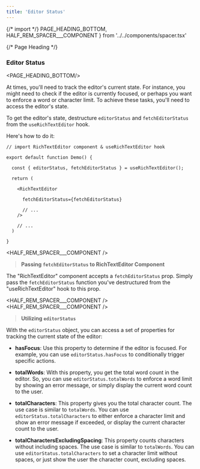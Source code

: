 ```yaml
---
title: 'Editor Status'
---
```


{/* import */}
    PAGE_HEADING_BOTTOM,
    HALF_REM_SPACER___COMPONENT
} from '../../components/spacer.tsx'


{/* Page Heading */}
### Editor Status
<PAGE_HEADING_BOTTOM/>

At times, you'll need to track the editor's current state. For instance, you might need to check if the editor is currently focused, or perhaps you want to enforce a word or character limit. To achieve these tasks, you'll need to access the editor's state.

To get the editor's state, destructure `editorStatus` and `fetchEditorStatus` from the `useRichTextEditor` hook.

Here's how to do it:

```tsx  showLineNumbers {5, 11} copy
// import RichTextEditor component & useRichTextEditor hook

export default function Demo() {

  const { editorStatus, fetchEditorStatus } = useRichTextEditor();

  return (

    <RichTextEditor

      fetchEditorStatus={fetchEditorStatus}

      // ...
    />

    // ...
  )

}
```

<HALF_REM_SPACER___COMPONENT />

> **Passing `fetchEditorStatus` to RichTextEditor Component**

The "RichTextEditor" component accepts a `fetchEditorStatus` prop. Simply pass the `fetchEditorStatus` function you've destructured from the "useRichTextEditor" hook to this prop.

<HALF_REM_SPACER___COMPONENT />
<HALF_REM_SPACER___COMPONENT />

> **Utilizing `editorStatus`**

With the `editorStatus` object, you can access a set of properties for tracking the current state of the editor:


- **hasFocus**: Use this property to determine if the editor is focused. For example, you can use `editorStatus.hasFocus` to conditionally trigger specific actions.

- **totalWords**: With this property, you get the total word count in the editor. So, you can use `editorStatus.totalWords` to enforce a word limit by showing an error message, or simply display the current word count to the user.

- **totalCharacters**: This property gives you the total character count. The use case is similar to `totalWords`. You can use `editorStatus.totalCharacters` to either enforce a character limit and show an error message if exceeded, or display the current character count to the user.

- **totalCharactersExcludingSpacing**: This property counts characters without including spaces. The use case is similar to `totalWords`. You can use `editorStatus.totalCharacters` to set a character limit without spaces, or just show the user the character count, excluding spaces.
